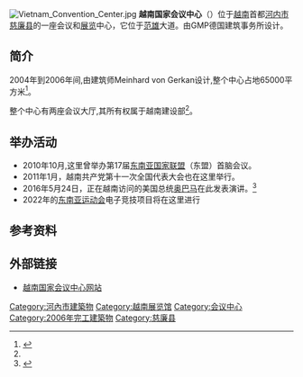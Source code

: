 {{coord|21|0|22|N|105|47|13|E|type:landmark|display=title}}
[[Image:Vietnam_Convention_Center.jpg|right]]
'''越南国家会议中心'''（{{vie|hn=中心會議國家越南|qn=Trung tâm Hội nghị Quốc gia Việt Nam}}）位于[[越南|越南]]首都[[河内市|河内市]][[慈廉县|慈廉县]]的一座会议和[[展览|展览]]中心，它位于[[范雄|范雄]]大道。由GMP德国建筑事务所设计。

==简介==

2004年到2006年间,由建筑师Meinhard von Gerkan设计,整个中心占地65000平方米<ref name="#1">{{Cite web |url=http://goliath.ecnext.com/coms2/gi_0199-8266576/National-convention-center-Hanoi-Vietnam.html |title=存档副本 |accessdate=2011-11-17 |archive-date=2011-06-15 |archive-url=https://web.archive.org/web/20110615064409/http://goliath.ecnext.com/coms2/gi_0199-8266576/National-convention-center-Hanoi-Vietnam.html |dead-url=no }}</ref>。

整个中心有两座会议大厅,其所有权属于越南建设部<ref name="#1"/>。

==举办活动==

*2010年10月,这里曾举办第17届[[东南亚国家联盟|东南亚国家联盟]]（东盟）首脑会议。
*2011年1月，越南共产党第十一次全国代表大会也在这里举行。
*2016年5月24日，正在越南访问的美国总统[[奥巴马|奥巴马]]在此发表演讲。<ref>{{Cite web |url=http://www.voachinese.com/content/vietnam-obama-20160527/3349380.html |title=美国总统奥巴马越南演讲全文 |accessdate=2016-05-28 |archive-date=2016-05-29 |archive-url=https://web.archive.org/web/20160529112421/http://www.voachinese.com/content/vietnam-obama-20160527/3349380.html |dead-url=no }}</ref>
*2022年的[[2021年东南亚运动会|东南亚运动会]]电子竞技项目将在这里进行

==参考资料==
{{reflist}}

==外部链接==
{{commonscat|Convention centers in Vietnam}}
* [http://www.vietnamindustrialfair.com/viif/news/scripts/home.asp 越南国家会议中心网站] {{Wayback|url=http://www.vietnamindustrialfair.com/viif/news/scripts/home.asp |date=20110202104355 }}

{{Hanoi Tourism}}
{{越南小作品}}

[[Category:河內市建築物|Category:河內市建築物]]
[[Category:越南展览馆|Category:越南展览馆]]
[[Category:会议中心|Category:会议中心]]
[[Category:2006年完工建築物|Category:2006年完工建築物]]
[[Category:慈廉县|Category:慈廉县]]